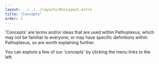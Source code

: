 ```yaml
---
layout: ../../../layouts/DocLayout.astro
title: "Concepts"
order: 1
---
```


'Concepts' are terms and/or ideas that are used within Pathoplexus, which may not be familiar to everyone, or may have specific definitions within Pathoplexus, so are worth explaining further.

You can explore a few of our 'concepts' by clicking the menu links to the left.